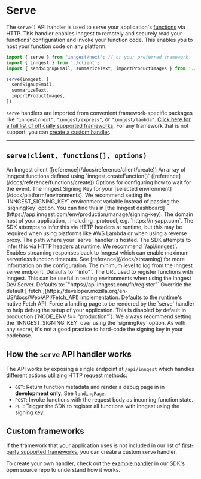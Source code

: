 # Serve

The `serve()` API handler is used to serve your application's [functions](/docs/reference/functions/create) via HTTP. This handler enables Inngest to remotely and securely read your functions' configuration and invoke your function code. This enables you to host your function code on any platform.

```ts
import { serve } from "inngest/next"; // or your preferred framework
import { inngest } from './client';
import { sendSignupEmail, summarizeText, importProductImages } from './functions';

serve(inngest, [
  sendSignupEmail,
  summarizeText,
  importProductImages,
])
```

`serve` handlers are imported from convenient framework-specific packages like `"inngest/next"`, `"inngest/express"`, or `"inngest/lambda"`. [Click here for a full list of officially supported frameworks](/docs/sdk/serve). For any framework that is not support, you can [create a custom handler](#custom-frameworks).

---

## `serve(client, functions[], options)`

<Properties>
  <Property name="client" type="Inngest client" required>
    An Inngest client ([reference](/docs/reference/client/create))
  </Property>
  <Property name="functions" type="InngestFunctions[]" required>
    An array of Inngest functions defined using `inngest.createFunction()` ([reference](/docs/reference/functions/create))
  </Property>
  <Property name="options" type="object">
    Options for configuring how to wait for the event.
    <Properties nested={true}>
      <Property name="signingKey" type="string" required>
        The Inngest Signing Key for your [selected environment](/docs/platform/environments). We recommend setting the `INNGEST_SIGNING_KEY` environment variable instead of passing the `signingKey` option. You can find this in [the Inngest dashboard](https://app.inngest.com/env/production/manage/signing-key).
      </Property>
      <Property name="serveHost" type="string">
        The domain host of your application, _including_ protocol, e.g. `https://myapp.com`. The SDK attempts to infer this via HTTP headers at runtime, but this may be required when using platforms like AWS Lambda or when using a reverse proxy.
      </Property>
      <Property name="servePath" type="string">
        The path where your `serve` handler is hosted. The SDK attempts to infer this via HTTP headers at runtime. We recommend `/api/inngest`.
      </Property>
      <Property name="streaming" type={`"allow" | "force" | false`}>
        Enables streaming responses back to Inngest which can enable maximum serverless function timeouts. See [reference](/docs/streaming) for more information on the configuration.
      </Property>
      <Property name="logLevel" type={`"fatal" | "error" | "warn" | "info" | "debug" | "silent"`}>
        The minimum level to log from the Inngest serve endpoint. Defaults to `"info"`.
      </Property>
      <Property name="inngestRegisterUrl" type="string">
        The URL used to register functions with Inngest. This can be useful in testing environments when using the Inngest Dev Server. Defaults to: `"https://api.inngest.com/fn/register"`
      </Property>
      <Property name="fetch" type="Fetch API compatible interface">
        Override the default [`fetch`](https://developer.mozilla.org/en-US/docs/Web/API/Fetch_API) implementation. Defaults to the runtime's native Fetch API.
      </Property>
      <Property name="landingPage" type="boolean">
        Force a landing page to be rendered by the `serve` handler to help debug the setup of your application. This is disabled by default in production (`NODE_ENV !== "production"`).
      </Property>
    </Properties>
  </Property>
</Properties>

<Callout>
  We always recommend setting the `INNGEST_SIGNING_KEY` over using the `signingKey` option. As with any secret, it's not a good practice to hard-code the signing key in your codebase.
</Callout>

## How the `serve` API handler works

The API works by exposing a single endpoint at `/api/inngest` which handles different actions utilizing HTTP request methods:

- `GET`: Return function metadata and render a debug page in in **development only**. See [`landingPage`](#landingPage).
- `POST`: Invoke functions with the request body as incoming function state.
- `PUT`: Trigger the SDK to register all functions with Inngest using the signing key.

## Custom frameworks

If the framework that your application uses is not included in our list of [first-party supported frameworks](/docs/sdk/serve), you can create a custom `serve` handler.

To create your own handler, check out the [example handler](https://github.com/inngest/inngest-js/blob/main/src/examples/handler.ts) in our SDK's open source repo to understand how it works.